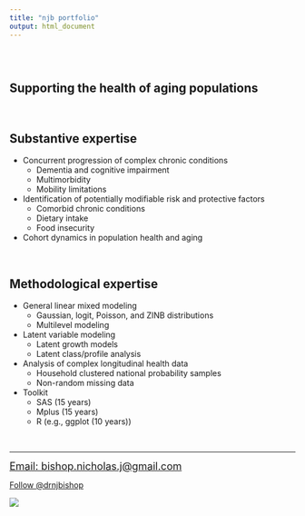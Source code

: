 ```yaml
---
title: "njb portfolio"
output: html_document
---
```


```{=html}
<style type="text/css">
.title {
  display: none;
}

#getting-started img {
  margin-right: 10px;
}

</style>
```
<div class="row" style="padding-top: 30px;">

::: col-sm-6

# Supporting the health of aging populations  

&nbsp;

## Substantive expertise

* Concurrent progression of complex chronic conditions
  + Dementia and cognitive impairment 
  + Multimorbidity
  + Mobility limitations

* Identification of potentially modifiable risk and protective factors 
  + Comorbid chronic conditions
  + Dietary intake 
  + Food insecurity

* Cohort dynamics in population health and aging  

&nbsp;

## Methodological expertise

* General linear mixed modeling 
  + Gaussian, logit, Poisson, and ZINB distributions 
  + Multilevel modeling

* Latent variable modeling 
  + Latent growth models
  + Latent class/profile analysis

* Analysis of complex longitudinal health data 
  + Household clustered national probability samples
  + Non-random missing data

* Toolkit
  + SAS (15 years)
  + Mplus (15 years)
  + R (e.g., ggplot (10 years))

&nbsp; 
&nbsp;

***

<a href = "Email: bishop.nicholas.j@gmail.com" style="font-size: 18px;" >
  Email: bishop.nicholas.j@gmail.com </a>
  
<a href="https://twitter.com/drnjbishop?ref_src=twsrc%5Etfw" class="twitter-follow-button" data-size="large" data-dnt="true" data-show-count="false">Follow @drnjbishop</a><script async src="https://platform.twitter.com/widgets.js" charset="utf-8"></script>

:::

::: col-sm-6

<!-- <a href = "https://crumplab.github.io"> -->

![](images/mountain_2_opt.jpeg) </a>
:::




